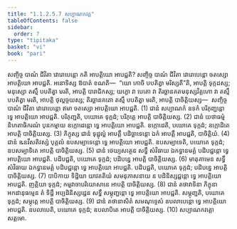 ```yaml
---
title: "1.1.2.5.7 សប្បាណកវគ្គ"
tableOfContents: false
sidebar:
  order: 7
type: "tipitaka"
basket: "vi"
book: "pari"
---
```



<DynamicBreadcrumb />

<Division number="171" book="pari">

<Paragraph number="451" book="pari">
សញ្ចិច្ច បាណំ ជីវិតា វោរោបេន្តោ កតិ អាបត្តិយោ អាបជ្ជតិ? សញ្ចិច្ច បាណំ ជីវិតា វោរោបេន្តោ ចតស្សោ អាបត្តិយោ អាបជ្ជតិ. អនោទិស្ស ឱបាតំ ខណតិ—  “យោ កោចិ បបតិត្វា មរិស្សតី”តិ, អាបត្តិ ទុក្កដស្ស; មនុស្សោ តស្មឹ បបតិត្វា មរតិ, អាបត្តិ បារាជិកស្ស; យក្ខោ វា បេតោ វា តិរច្ឆានគតមនុស្សវិគ្គហោ វា តស្មឹ បបតិត្វា មរតិ, អាបត្តិ ថុល្លច្ចយស្ស; តិរច្ឆានគតោ តស្មឹ បបតិត្វា មរតិ, អាបត្តិ បាចិត្តិយស្ស—  សញ្ចិច្ច បាណំ ជីវិតា វោរោបេន្តោ ឥមា ចតស្សោ អាបត្តិយោ អាបជ្ជតិ. (1)
</Paragraph>

<Paragraph number="452" book="pari">
ជានំ សប្បាណកំ ឧទកំ បរិភុញ្ជន្តោ ទ្វេ អាបត្តិយោ អាបជ្ជតិ. បរិភុញ្ជតិ, បយោគេ ទុក្កដំ; បរិភុត្តេ អាបត្តិ បាចិត្តិយស្ស. (2)
</Paragraph>

<Paragraph number="453" book="pari">
ជានំ យថាធម្មំ និហតាធិករណំ បុនកម្មាយ ឧក្កោដេន្តោ ទ្វេ អាបត្តិយោ អាបជ្ជតិ. ឧក្កោដេតិ, បយោគេ ទុក្កដំ; ឧក្កោដិតេ អាបត្តិ បាចិត្តិយស្ស. (3)
</Paragraph>

<Paragraph number="454" book="pari">
ភិក្ខុស្ស ជានំ ទុដ្ឋុល្លំ អាបត្តឹ បដិច្ឆាទេន្តោ ឯកំ អាបត្តឹ អាបជ្ជតិ, បាចិត្តិយំ. (4)
</Paragraph>

<Paragraph number="455" book="pari">
ជានំ ឩនវីសតិវស្សំ បុគ្គលំ ឧបសម្បាទេន្តោ ទ្វេ អាបត្តិយោ អាបជ្ជតិ. ឧបសម្បាទេតិ, បយោគេ ទុក្កដំ; ឧបសម្បាទិតេ អាបត្តិ បាចិត្តិយស្ស. (5)
</Paragraph>

<Paragraph number="456" book="pari">
ជានំ ថេយ្យសត្ថេន សទ្ធឹ សំវិធាយ ឯកទ្ធានមគ្គំ បដិបជ្ជន្តោ ទ្វេ អាបត្តិយោ អាបជ្ជតិ. បដិបជ្ជតិ, បយោគេ ទុក្កដំ; បដិបន្នេ អាបត្តិ បាចិត្តិយស្ស. (6)
</Paragraph>

<Paragraph number="457" book="pari">
មាតុគាមេន សទ្ធឹ សំវិធាយ ឯកទ្ធានមគ្គំ បដិបជ្ជន្តោ ទ្វេ អាបត្តិយោ អាបជ្ជតិ. បដិបជ្ជតិ, បយោគេ ទុក្កដំ; បដិបន្នេ អាបត្តិ បាចិត្តិយស្ស. (7)
</Paragraph>

<Paragraph number="458" book="pari">
បាបិកាយ ទិដ្ឋិយា យាវតតិយំ សមនុភាសនាយ ន បដិនិស្សជ្ជន្តោ ទ្វេ អាបត្តិយោ អាបជ្ជតិ. ញត្តិយា ទុក្កដំ; កម្មវាចាបរិយោសានេ អាបត្តិ បាចិត្តិយស្ស. (8)
</Paragraph>

<Paragraph number="459" book="pari">
ជានំ តថាវាទិនា ភិក្ខុនា អកដានុធម្មេន តំ ទិដ្ឋឹ អប្បដិនិស្សដ្ឋេន សទ្ធឹ សម្ភុញ្ជន្តោ ទ្វេ អាបត្តិយោ អាបជ្ជតិ. សម្ភុញ្ជតិ, បយោគេ ទុក្កដំ; សម្ភុត្តេ អាបត្តិ បាចិត្តិយស្ស. (9)
</Paragraph>

<Paragraph number="460" book="pari">
ជានំ តថានាសិតំ សមណុទ្ទេសំ ឧបលាបេន្តោ ទ្វេ អាបត្តិយោ អាបជ្ជតិ. ឧបលាបេតិ, បយោគេ ទុក្កដំ; ឧបលាបិតេ អាបត្តិ បាចិត្តិយស្ស. (10)

</Paragraph>
</Division>

<Paragraph number="461" type="center" book="pari">
សប្បាណកវគ្គោ សត្តមោ.
</Paragraph>